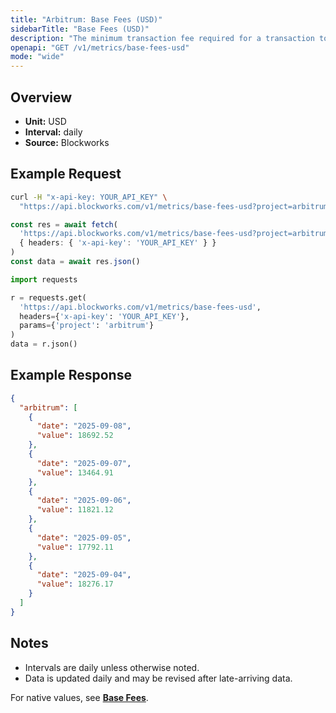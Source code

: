 ```yaml
---
title: "Arbitrum: Base Fees (USD)"
sidebarTitle: "Base Fees (USD)"
description: "The minimum transaction fee required for a transaction to be included in a block"
openapi: "GET /v1/metrics/base-fees-usd"
mode: "wide"
---
```


## Overview

- **Unit:** USD
- **Interval:** daily
- **Source:** Blockworks

## Example Request

<CodeGroup>

```bash cURL
curl -H "x-api-key: YOUR_API_KEY" \
  "https://api.blockworks.com/v1/metrics/base-fees-usd?project=arbitrum"
```

```typescript TypeScript
const res = await fetch(
  'https://api.blockworks.com/v1/metrics/base-fees-usd?project=arbitrum',
  { headers: { 'x-api-key': 'YOUR_API_KEY' } }
)
const data = await res.json()
```

```python Python
import requests

r = requests.get(
  'https://api.blockworks.com/v1/metrics/base-fees-usd',
  headers={'x-api-key': 'YOUR_API_KEY'},
  params={'project': 'arbitrum'}
)
data = r.json()
```

</CodeGroup>

## Example Response

```json
{
  "arbitrum": [
    {
      "date": "2025-09-08",
      "value": 18692.52
    },
    {
      "date": "2025-09-07",
      "value": 13464.91
    },
    {
      "date": "2025-09-06",
      "value": 11821.12
    },
    {
      "date": "2025-09-05",
      "value": 17792.11
    },
    {
      "date": "2025-09-04",
      "value": 18276.17
    }
  ]
}
```

## Notes
- Intervals are daily unless otherwise noted.
- Data is updated daily and may be revised after late-arriving data.


<Note>For native values, see **[Base Fees](./base-fees)**.</Note>